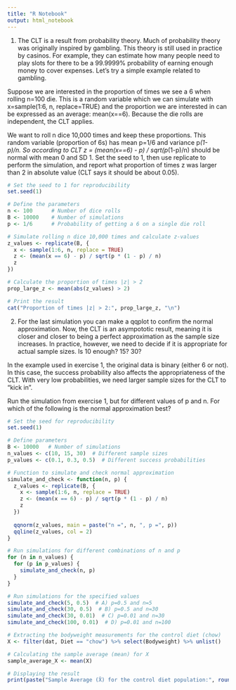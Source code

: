 ---
title: "R Notebook"
output: html_notebook
---

1. The CLT is a result from probability theory. Much of probability theory was originally inspired by gambling. This theory is still used in practice by casinos. For example, they can estimate how many people need to play slots for there to be a 99.9999% probability of earning enough money to cover expenses. Let’s try a simple example related to gambling.

Suppose we are interested in the proportion of times we see a 6 when rolling n=100 die. This is a random variable which we can simulate with x=sample(1:6, n, replace=TRUE) and the proportion we are interested in can be expressed as an average: mean(x==6). Because the die rolls are independent, the CLT applies.

We want to roll n dice 10,000 times and keep these proportions. This random variable (proportion of 6s) has mean p=1/6 and variance p*(1-p)/n. So according to CLT z = (mean(x==6) - p) / sqrt(p*(1-p)/n) should be normal with mean 0 and SD 1. Set the seed to 1, then use replicate to perform the simulation, and report what proportion of times z was larger than 2 in absolute value (CLT says it should be about 0.05). 

```{r}
# Set the seed to 1 for reproducibility
set.seed(1)

# Define the parameters
n <- 100      # Number of dice rolls
B <- 10000    # Number of simulations
p <- 1/6      # Probability of getting a 6 on a single die roll

# Simulate rolling n dice 10,000 times and calculate z-values
z_values <- replicate(B, {
  x <- sample(1:6, n, replace = TRUE)
  z <- (mean(x == 6) - p) / sqrt(p * (1 - p) / n)
  z
})

# Calculate the proportion of times |z| > 2
prop_large_z <- mean(abs(z_values) > 2)

# Print the result
cat("Proportion of times |z| > 2:", prop_large_z, "\n")

```
2. For the last simulation you can make a qqplot to confirm the normal approximation. Now, the CLT is an asympototic result, meaning it is closer and closer to being a perfect approximation as the sample size increases. In practice, however, we need to decide if it is appropriate for actual sample sizes. Is 10 enough? 15? 30?

In the example used in exercise 1, the original data is binary (either 6 or not). In this case, the success probability also affects the appropriateness of the CLT. With very low probabilities, we need larger sample sizes for the CLT to “kick in”.

Run the simulation from exercise 1, but for different values of p and n. For which of the following is the normal approximation best?
```{r}
# Set the seed for reproducibility
set.seed(1)

# Define parameters
B <- 10000   # Number of simulations
n_values <- c(10, 15, 30)  # Different sample sizes
p_values <- c(0.1, 0.3, 0.5)  # Different success probabilities

# Function to simulate and check normal approximation
simulate_and_check <- function(n, p) {
  z_values <- replicate(B, {
    x <- sample(1:6, n, replace = TRUE)
    z <- (mean(x == 6) - p) / sqrt(p * (1 - p) / n)
    z
  })
  
  qqnorm(z_values, main = paste("n =", n, ", p =", p))
  qqline(z_values, col = 2)
}

# Run simulations for different combinations of n and p
for (n in n_values) {
  for (p in p_values) {
    simulate_and_check(n, p)
  }
}

```
```{r}
# Run simulations for the specified values
simulate_and_check(5, 0.5)  # A) p=0.5 and n=5
simulate_and_check(30, 0.5)  # B) p=0.5 and n=30
simulate_and_check(30, 0.01)  # C) p=0.01 and n=30
simulate_and_check(100, 0.01)  # D) p=0.01 and n=100
```
```{r}

# Extracting the bodyweight measurements for the control diet (chow)
X <- filter(dat, Diet == "chow") %>% select(Bodyweight) %>% unlist()

# Calculating the sample average (mean) for X
sample_average_X <- mean(X)

# Displaying the result
print(paste("Sample Average (X̄) for the control diet population:", round(sample_average_X, 2)))


```

















